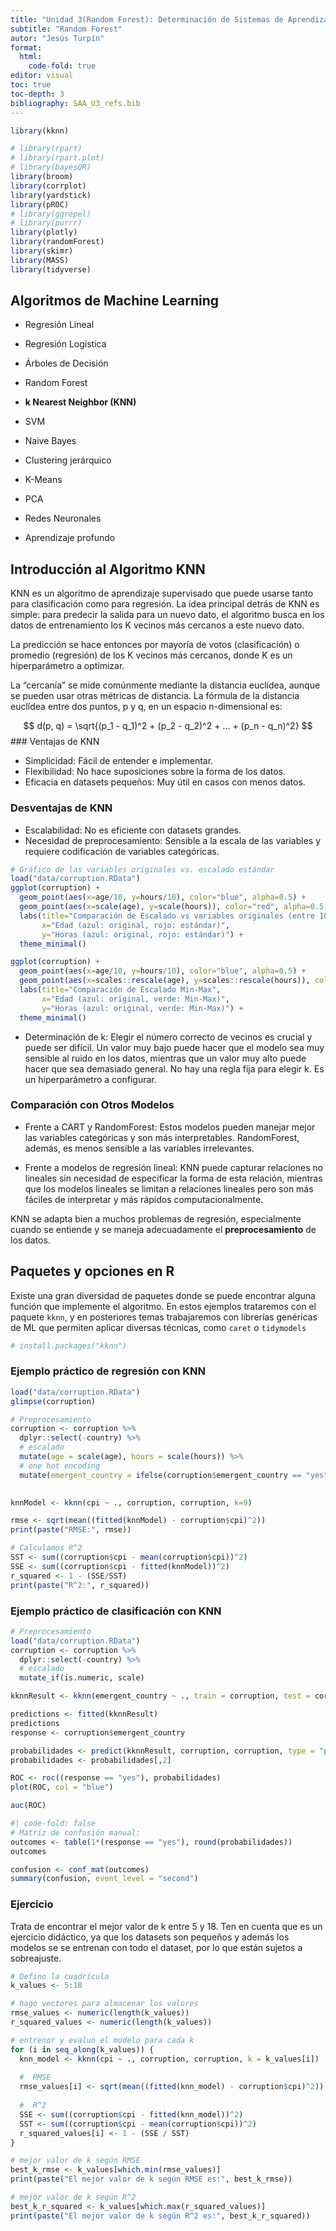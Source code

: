 ```yaml
---
title: "Unidad 3(Random Forest): Determinación de Sistemas de Aprendizaje automático"
subtitle: "Random Forest"
autor: "Jesús Turpín"
format:
  html:
    code-fold: true
editor: visual
toc: true
toc-depth: 3
bibliography: SAA_U3_refs.bib
---
```


```r
library(kknn)

# library(rpart)
# library(rpart.plot)
# library(bayesQR)
library(broom)
library(corrplot)
library(yardstick)
library(pROC)
# library(ggrepel)
# library(purrr)
library(plotly)
library(randomForest)
library(skimr)
library(MASS)
library(tidyverse)
```

## Algoritmos de Machine Learning

-   Regresión Lineal

-   Regresión Logística

-   Árboles de Decisión

-   Random Forest

-   **k Nearest Neighbor (KNN)**

-   SVM

-   Naive Bayes

-   Clustering jerárquico

-   K-Means

-   PCA

-   Redes Neuronales

-   Aprendizaje profundo

## Introducción al Algoritmo KNN

KNN es un algoritmo de aprendizaje supervisado que puede usarse tanto para clasificación como para regresión. La idea principal detrás de KNN es simple: para predecir la salida para un nuevo dato, el algoritmo busca en los datos de entrenamiento los K vecinos más cercanos a este nuevo dato.

La predicción se hace entonces por mayoría de votos (clasificación) o promedio (regresión) de los K vecinos más cercanos, donde K es un hiperparámetro a optimizar.

La "cercanía" se mide comúnmente mediante la distancia euclídea, aunque se pueden usar otras métricas de distancia. La fórmula de la distancia euclídea entre dos puntos, p y q, en un espacio n-dimensional es:

$$ d(p, q) = \sqrt{(p_1 - q_1)^2 + (p_2 - q_2)^2 +  ... + (p_n - q_n)^2} $$ \### Ventajas de KNN

-   Simplicidad: Fácil de entender e implementar.
-   Flexibilidad: No hace suposiciones sobre la forma de los datos.
-   Eficacia en datasets pequeños: Muy útil en casos con menos datos.

### Desventajas de KNN

-   Escalabilidad: No es eficiente con datasets grandes.
-   Necesidad de preprocesamiento: Sensible a la escala de las variables y requiere codificación de variables categóricas.

```r
# Gráfico de las variables originales vs. escalado estándar
load("data/corruption.RData")
ggplot(corruption) +
  geom_point(aes(x=age/10, y=hours/10), color="blue", alpha=0.5) +
  geom_point(aes(x=scale(age), y=scale(hours)), color="red", alpha=0.5) +
  labs(title="Comparación de Escalado vs variables originales (entre 10)",
       x="Edad (azul: original, rojo: estándar)",
       y="Horas (azul: original, rojo: estándar)") +
  theme_minimal()
```

```r
ggplot(corruption) +
  geom_point(aes(x=age/10, y=hours/10), color="blue", alpha=0.5) +
  geom_point(aes(x=scales::rescale(age), y=scales::rescale(hours)), color="green", alpha=0.5) +
  labs(title="Comparación de Escalado Min-Max",
       x="Edad (azul: original, verde: Min-Max)",
       y="Horas (azul: original, verde: Min-Max)") +
  theme_minimal()

```

-   Determinación de k: Elegir el número correcto de vecinos es crucial y puede ser difícil. Un valor muy bajo puede hacer que el modelo sea muy sensible al ruido en los datos, mientras que un valor muy alto puede hacer que sea demasiado general. No hay una regla fija para elegir k. Es un hiperparámetro a configurar.

### Comparación con Otros Modelos

-   Frente a CART y RandomForest: Estos modelos pueden manejar mejor las variables categóricas y son más interpretables. RandomForest, además, es menos sensible a las variables irrelevantes.

-   Frente a modelos de regresión lineal: KNN puede capturar relaciones no lineales sin necesidad de especificar la forma de esta relación, mientras que los modelos lineales se limitan a relaciones lineales pero son más fáciles de interpretar y más rápidos computacionalmente.

KNN se adapta bien a muchos problemas de regresión, especialmente cuando se entiende y se maneja adecuadamente el **preprocesamiento** de los datos.

## Paquetes y opciones en R

Existe una gran diversidad de paquetes donde se puede encontrar alguna función que implemente el algoritmo. En estos ejemplos trataremos con el paquete `kknn`, y en posteriores temas trabajaremos con librerías genéricas de ML que permiten aplicar diversas técnicas, como `caret` o `tidymodels`

```r
# install.packages("kknn")
```

### Ejemplo práctico de regresión con KNN

```r
load("data/corruption.RData")
glimpse(corruption)
```

```r
# Preprocesamiento
corruption <- corruption %>%
  dplyr::select(-country) %>%
  # escalado
  mutate(age = scale(age), hours = scale(hours)) %>%
  # one hot encoding
  mutate(emergent_country = ifelse(corruption$emergent_country == "yes", 1, 0)) 
  
```

```r
knnModel <- kknn(cpi ~ ., corruption, corruption, k=9)
```

```r
rmse <- sqrt(mean((fitted(knnModel) - corruption$cpi)^2))
print(paste("RMSE:", rmse))
```

```r
# Calculamos R^2
SST <- sum((corruption$cpi - mean(corruption$cpi))^2)
SSE <- sum((corruption$cpi - fitted(knnModel))^2)
r_squared <- 1 - (SSE/SST)
print(paste("R^2:", r_squared))
```

### Ejemplo práctico de clasificación con KNN

```r
# Preprocesamiento
load("data/corruption.RData")
corruption <- corruption %>%
  dplyr::select(-country) %>%
  # escalado
  mutate_if(is.numeric, scale) 
```

```r
kknnResult <- kknn(emergent_country ~ ., train = corruption, test = corruption, k = 9, distance = 1, kernel = "optimal")
```

```r
predictions <- fitted(kknnResult)
predictions
response <- corruption$emergent_country
```

```r
probabilidades <- predict(kknnResult, corruption, corruption, type = "prob")
probabilidades <- probabilidades[,2]
```

```r
ROC <- roc((response == "yes"), probabilidades)
plot(ROC, col = "blue")
```

```r
auc(ROC)
```

```r
#| code-fold: false
# Matriz de confusión manual:
outcomes <- table(1*(response == "yes"), round(probabilidades))
outcomes
```

```r
confusion <- conf_mat(outcomes)
summary(confusion, event_level = "second")
```

### Ejercicio

Trata de encontrar el mejor valor de k entre 5 y 18. Ten en cuenta que es un ejercicio didáctico, ya que los datasets son pequeños y además los modelos se se entrenan con todo el dataset, por lo que están sujetos a sobreajuste.

```r
# Defino la cuadrícula 
k_values <- 5:18

# hago vectores para almacenar los valores
rmse_values <- numeric(length(k_values))
r_squared_values <- numeric(length(k_values))

# entrenor y evaluo el modelo para cada k
for (i in seq_along(k_values)) {
  knn_model <- kknn(cpi ~ ., corruption, corruption, k = k_values[i])
  
  #  RMSE
  rmse_values[i] <- sqrt(mean((fitted(knn_model) - corruption$cpi)^2))
  
  #  R^2
  SSE <- sum((corruption$cpi - fitted(knn_model))^2)
  SST <- sum((corruption$cpi - mean(corruption$cpi))^2)
  r_squared_values[i] <- 1 - (SSE / SST)
}

# mejor valor de k según RMSE
best_k_rmse <- k_values[which.min(rmse_values)]
print(paste("El mejor valor de k según RMSE es:", best_k_rmse))

# mejor valor de k según R^2
best_k_r_squared <- k_values[which.max(r_squared_values)]
print(paste("El mejor valor de k según R^2 es:", best_k_r_squared))

```
